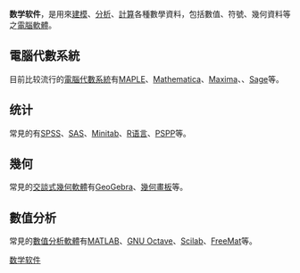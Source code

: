 '''数学软件'''，是用來[[建模|建模]]、[[分析|分析]]、[[計算|計算]]各種數學資料，包括數值、符號、幾何資料等之[[電腦軟體|電腦軟體]]。

==電腦代數系統==
目前比较流行的[[電腦代數系統|電腦代數系統]]有[[MAPLE|MAPLE]]、[[Mathematica|Mathematica]]、[[Maxima|Maxima]]、{{Link-en|PARI/Gp|PARI/Gp}}、[[Sage|Sage]]等。

==统计==
常見的{{Link-en|统计软件|statistical packages}}有[[SPSS|SPSS]]、[[SAS|SAS]]、[[Minitab|Minitab]]、[[R语言|R语言]]、[[PSPP|PSPP]]等。

==幾何==
常見的[[交談式幾何軟體|交談式幾何軟體]]有[[GeoGebra|GeoGebra]]、[[幾何畫板|幾何畫板]]等。

==數值分析==
常見的[[數值分析軟體|數值分析軟體]]有[[MATLAB|MATLAB]]、[[GNU_Octave|GNU Octave]]、[[Scilab|Scilab]]、[[FreeMat|FreeMat]]等。

[[Category:数学软件|]]
{{mathstub}}